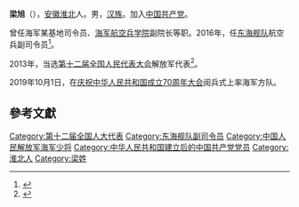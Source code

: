 '''梁旭'''（{{bd|1962年|1月||}}），[[安徽|安徽]][[淮北|淮北]]人。男，[[汉族|汉族]]。加入[[中国共产党|中国共产党]]。

曾任海军某基地司令员、[[海军航空兵学院|海军航空兵学院]]副院长等职。2016年，任[[东海舰队|东海舰队]]航空兵副司令员<ref>{{cite news|title=海军航空兵学院原副院长梁旭出任东海舰队航空兵副司令员|url=http://www.thepaper.cn/newsDetail_forward_1443648|accessdate=2016-03-18|newspaper=澎湃新闻|archive-date=2016-03-29|archive-url=https://web.archive.org/web/20160329041050/http://www.thepaper.cn/newsDetail_forward_1443648|dead-url=no}}</ref>。

2013年，当选[[第十二届全国人民代表大会|第十二届全国人民代表大会]]解放军代表<ref>{{cite news|title=全国人大代表信息-梁旭|url=http://210.82.31.1:8084/delegate/viewDelegate.action?dbid=122958|accessdate=2013-04-05|newspaper=全国人大网|archive-url=https://web.archive.org/web/20160305222059/http://www.npc.gov.cn/delegate/viewDelegate.action?dbid=122958|archive-date=2016-03-05|dead-url=yes}}</ref>。

2019年10月1日，在[[庆祝中华人民共和国成立70周年大会|庆祝中华人民共和国成立70周年大会]]阅兵式上率海军方队。

==參考文獻==
{{reflist}}
{{中华人民共和国政治人物小作品}}

[[Category:第十二届全国人大代表|Category:第十二届全国人大代表]]
[[Category:东海舰队副司令员|Category:东海舰队副司令员]]
[[Category:中国人民解放军海军少将|Category:中国人民解放军海军少将]]
[[Category:中华人民共和国建立后的中国共产党党员|Category:中华人民共和国建立后的中国共产党党员]]
[[Category:淮北人|Category:淮北人]]
[[Category:梁姓|Category:梁姓]]